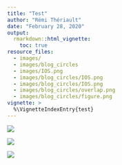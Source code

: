 ```yaml
---
title: "Test"
author: "Rémi Thériault"
date: "February 28, 2020"
output:
  rmarkdown::html_vignette:
    toc: true
resource_files:
  - images/
  - images/blog_circles
  - images/IOS.png
  - images/blog_circles/IOS.png
  - images/blog_circles/IOS.png
  - images/blog_circles/overlap.png
  - images/blog_circles/figure.png
vignette: >
  %\VignetteIndexEntry{test}
---
```



![](IOS.png)

![](images/IOS.png)

![](images/blog_circles/IOS.png)
